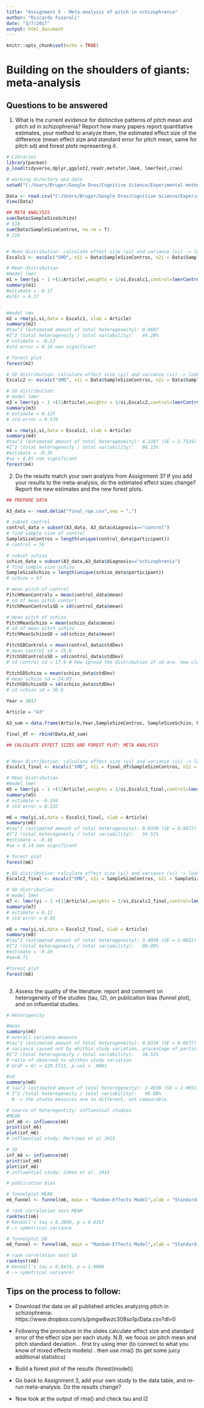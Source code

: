 ---
title: "Assignment 5 - Meta-analysis of pitch in schizophrenia"
author: "Riccardo Fusaroli"
date: "3/7/2017"
output: html_document
---

```{r setup, include=FALSE}
knitr::opts_chunk$set(echo = TRUE)
```

# Building on the shoulders of giants: meta-analysis

## Questions to be answered

1. What is the current evidence for distinctive patterns of pitch mean and pitch sd in schizophrenia? Report how many papers report quantitative estimates, your method to analyze them, the estimated effect size of the difference (mean effect size and standard error for pitch mean, same for pitch sd) and forest plots representing it.

```{r}
# Libraries 
library(pacman)
p_load(tidyverse,dplyr,ggplot2,readr,metafor,lme4, lmerTest,cran)

# working directory and data 
setwd("C:/Users/Bruger/Google Drev/Cognitive Science/Experimental methods 3/assignment 5")

Data <- read.csv("C:/Users/Bruger/Google Drev/Cognitive Science/Experimental methods 3/assignment 5/Data.csv", sep=";")
View(Data)

```

```{r}

## META ANALYSIS
sum(Data$SampleSizeSchizo)
# 518
sum(Data$SampleSizeContros, na.rm = T)
# 216


# Mean distribution: calculate effect size (yi) and variance (vi) -> look up
Escalc1 <- escalc("SMD", n1i = Data$SampleSizeContros, n2i = Data$SampleSizeSchizo, m1i = Data$PitchMeanControls, m2i = Data$PitchMeanSchizo, sd1i = Data$PitchMeanControlsSD, sd2i = Data$PitchMeanSchizoSD, data = Data)

# Mean distribution
#model lmer
m1 = lmer(yi ~ 1 +(1|Article),weights = 1/vi,Escalc1,control=lmerControl(check.nobs.vs.nlev="ignore", check.nobs.vs.nRE="ignore"))
summary(m1)
#estimate = -0.17 
#stEr = 0.17


#model rma
m2 = rma(yi,vi,data = Escalc1, slab = Article)
summary(m2)
#tau^2 (estimated amount of total heterogeneity): 0.0607
#I^2 (total heterogeneity / total variability):   44.28%
# estimate = -0.13 
#std error = 0.19 non significant 

# forest plot
forest(m2)

# SD distribution: calculate effect size (yi) and variance (vi) -> look up
Escalc2 <- escalc("SMD", n1i = Data$SampleSizeContros, n2i = Data$SampleSizeSchizo, m1i = Data$PitchSDControls, m2i = Data$PitchSDSchizo, sd1i = Data$PitchSDControlsSD, sd2i = Data$PitchSDSchizoSD, data = Data)

# SD distribution: 
# model lmer
m3 = lmer(yi ~ 1 +(1|Article),weights = 1/vi,Escalc2,control=lmerControl(check.nobs.vs.nlev="ignore", check.nobs.vs.nRE="ignore"))
summary(m3)
# estimate = 0.125
# std.error = 0.579

m4 = rma(yi,vi,data = Escalc2, slab = Article)
summary(m4)
#tau^2 (estimated amount of total heterogeneity): 4.2287 (SE = 2.7324)
#I^2 (total heterogeneity / total variability):   98.15%
#estimate = -0.35
#se = 0.85 non significant 
forest(m4)


```

2. Do the results match your own analysis from Assignment 3? If you add your results to the meta-analysis, do the estimated effect sizes change? Report the new estimates and the new forest plots.

```{r}
## PREPARE DATA 

A3_data <- read.delim("final_rqa.csv",sep = ",")

# subset control 
control_data = subset(A3_data, A3_data$diagnosis=="control")
# find sample size of control 
SampleSizeContros = length(unique(control_data$participant))
# control = 59

# subset schizo
schizo_data = subset(A3_data,A3_data$diagnosis=="schizophrenia")
# find sample size schizo
SampleSizeSchizo = length(unique(schizo_data$participant))
# schizo = 57

# mean pitch of control
PitchMeanControls = mean(control_data$mean)
# sd of mean pitch contorl
PitchMeanControlsSD = sd(control_data$mean)

# mean pitch of schizo
PitchMeanSchizo = mean(schizo_data$mean)
# sd of mean pitch schizo
PitchMeanSchizoSD = sd(schizo_data$mean)

PitchSDControls = mean(control_data$stdDev)
# mean control sd = 25.6 
PitchSDControlsSD = sd(control_data$stdDev)
# sd control sd = 17.9 # how spread the distribution of sd are. how close are the patients 

PitchSDSchizo = mean(schizo_data$stdDev)
# mean schizo sd = 24.03
PitchSDSchizoSD = sd(schizo_data$stdDev)
# sd schizo sd = 36.8

Year = 2017

Article = "A3"

A3_sum = data.frame(Article,Year,SampleSizeContros, SampleSizeSchizo, PitchMeanControls,PitchMeanControlsSD,PitchMeanSchizo,PitchMeanSchizoSD,PitchSDControls,PitchSDControlsSD,PitchSDSchizo,PitchSDSchizoSD)

final_df <- rbind(Data,A3_sum) 


```

```{r}
## CALCULATE EFFECT SIZES AND FOREST PLOT: META ANALYSIS 


# Mean distribution: calculate effect size (yi) and variance (vi) -> look up
Escalc1_final <- escalc("SMD", n1i = final_df$SampleSizeContros, n2i = final_df$SampleSizeSchizo, m1i = final_df$PitchMeanControls, m2i = final_df$PitchMeanSchizo, sd1i = final_df$PitchMeanControlsSD, sd2i = final_df$PitchMeanSchizoSD, data = final_df)

# Mean distribution
#model lmer
m5 = lmer(yi ~ 1 +(1|Article),weights = 1/vi,Escalc1_final,control=lmerControl(check.nobs.vs.nlev="ignore", check.nobs.vs.nRE="ignore"))
summary(m5)
# estimate = -0.194
# std error = 0.132 

m6 = rma(yi,vi,data = Escalc1_final, slab = Article)
summary(m6)
#tau^2 (estimated amount of total heterogeneity): 0.0330 (SE = 0.0677)
#I^2 (total heterogeneity / total variability):   34.51%
#estimate = -0.16
#se = 0.14 non significant 

# forest plot
forest(m6)

# SD distribution: calculate effect size (yi) and variance (vi) -> look up
Escalc2_final <- escalc("SMD", n1i = SampleSizeContros, n2i = SampleSizeSchizo, m1i = PitchSDControls, m2i = PitchSDSchizo, sd1i = PitchSDControlsSD, sd2i = PitchSDSchizoSD, data = final_df)

# SD distribution:
# model lmer 
m7 <- lmer(yi ~ 1 +(1|Article),weights = 1/vi,Escalc2_final,control=lmerControl(check.nobs.vs.nlev="ignore", check.nobs.vs.nRE="ignore"))
summary(m7)
# estimate = 0.11
# std error = 0.45 

m8 = rma(yi,vi,data = Escalc2_final, slab = Article)
summary(m8)
#tau^2 (estimated amount of total heterogeneity): 3.4938 (SE = 2.0651)
#I^2 (total heterogeneity / total variability):   98.08%
#estimate = -0.29
#se=0.71

#forest plot
forest(m8)



```


3. Assess the quality of the literature: report and comment on heterogeneity of the studies (tau, I2), on publication bias (funnel plot), and on influential studies.
```{r}

# Heterogenity 

#mean
summary(m6)
# overall variance measure
#tau^2 (estimated amount of total heterogeneity): 0.0330 (SE = 0.0677)
# variance caused not by whithin study variation. procentage of participants which do not fall within CI of the other studies. 
#I^2 (total heterogeneity / total variability):   34.51%
# ratio of observed to whithin study variation
# Q(df = 6) = 129.5711, p-val < .0001

#sd
summary(m8)
# tau^2 (estimated amount of total heterogeneity): 3.4938 (SE = 2.0651)
# I^2 (total heterogeneity / total variability):   98.08%
  # -> the studie measures are to different, not comparable. 

# source of heterogentity: influential studies
#MEAN
inf_m6 <- influence(m6)
print(inf_m6)
plot(inf_m6)
# influential study: Martinez et al 2015

# SD
inf_m8 <- influence(m8)
print(inf_m8)
plot(inf_m8)
# influential study: Cohen et al. 2014 

# publication bias 

# funnelplot MEAN
m6_funnel <- funnel(m6, main = "Random-Effects Model",xlab = "Standardized Mean Difference") 

# rank correlation test MEAN
ranktest(m6) 
# Kendall's tau = 0.2000, p = 0.8167
# -> symetrical variance

# funnelplot SD
m8_funnel <- funnel(m8, main = "Random-Effects Model",xlab = "Standardized Mean Difference")

# rank correlation test SD
ranktest(m8)
# Kendall's tau = 0.0476, p = 1.0000
# -> symetrical variance!

```

## Tips on the process to follow:

- Download the data on all published articles analyzing pitch in schizophrenia: https://www.dropbox.com/s/pmgw8wzc308so1p/Data.csv?dl=0
- Following the procedure in the slides calculate effect size and standard error of the effect size per each study. N.B. we focus on pitch mean and pitch standard deviation.
 . first try using lmer (to connect to what you know of mixed effects models)
 . then use rma() (to get some juicy additional statistics)

- Build a forest plot of the results (forest(model))
 
- Go back to Assignment 3, add your own study to the data table, and re-run meta-analysis. Do the results change?

- Now look at the output of rma() and check tau and I2
